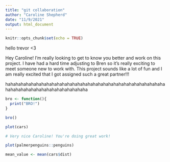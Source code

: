 ```yaml
---
title: "git collaboration"
author: "Caroline Shepherd"
date: "11/9/2021"
output: html_document
---
```


```r
knitr::opts_chunk$set(echo = TRUE)
```

hello trevor <3

Hey Caroline! I'm really looking to get to know you better and work on this project. I have had a hard time adjusting to Bren so it's really exciting to meet someone new to work with. This project sounds like a lot of fun and I am really excited that I got assigned such a great partner!!!

hahahahahahahahahahahahahahahahahahahahahahahahahahahahahahahahahahahahahahahahahahahahahahaha

```r
bro <- function(){
  print("BRO!")
}

bro()
```


```r
plot(cars)

# Very nice Caroline! You're doing great work!
```

```r
plot(palmerpenguins::penguins)
```


```r
mean_value <- mean(cars$dist)
```

